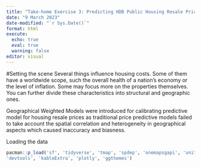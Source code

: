 ```yaml
---
title: "Take-home Exercise 3: Predicting HDB Public Housing Resale Pricies using Geographically Weighted Methods"
date: "9 March 2023"
date-modified: "`r Sys.Date()`"
format: html
execute: 
  echo: true
  eval: true
  warning: false
editor: visual
---
```


#Setting the scene
Several things influence housing costs. Some of them have a worldwide scope, such the overall health of a nation's economy or the level of inflation. Some may focus more on the properties themselves. You can further divide these characteristics into structural and geographic ones.

Geographical Weighted Models were introduced for calibrating predictive model for housing resale prices as traditional price predictive models failed to take account the spatial correlation and heterogeneity in geographical aspects which caused inaccuracy and biasness.


Loading the data
```r
pacman::p_load('sf', 'tidyverse', 'tmap', 'spdep', 'onemapsgapi', 'units', 'matrixStats', 'readxl', 'jsonlite', 'olsrr', 'corrplot', 'ggpubr', 'GWmodel',
'devtools', 'kableExtra', 'plotly', 'ggthemes')
```


